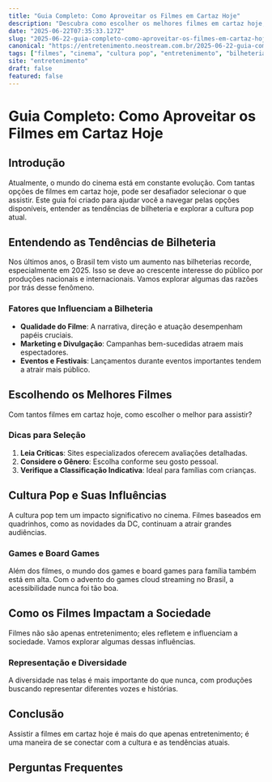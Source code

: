 ```yaml
---
title: "Guia Completo: Como Aproveitar os Filmes em Cartaz Hoje"
description: "Descubra como escolher os melhores filmes em cartaz hoje, entender tendências de bilheteria e explorar a cultura pop atual no Brasil."
date: "2025-06-22T07:35:33.127Z"
slug: "2025-06-22-guia-completo-como-aproveitar-os-filmes-em-cartaz-hoje"
canonical: "https://entretenimento.neostream.com.br/2025-06-22-guia-completo-como-aproveitar-os-filmes-em-cartaz-hoje"
tags: ["filmes", "cinema", "cultura pop", "entretenimento", "bilheteria"]
site: "entretenimento"
draft: false
featured: false
---
```


# Guia Completo: Como Aproveitar os Filmes em Cartaz Hoje

## Introdução
Atualmente, o mundo do cinema está em constante evolução. Com tantas opções de filmes em cartaz hoje, pode ser desafiador selecionar o que assistir. Este guia foi criado para ajudar você a navegar pelas opções disponíveis, entender as tendências de bilheteria e explorar a cultura pop atual.

## Entendendo as Tendências de Bilheteria
Nos últimos anos, o Brasil tem visto um aumento nas bilheterias recorde, especialmente em 2025. Isso se deve ao crescente interesse do público por produções nacionais e internacionais. Vamos explorar algumas das razões por trás desse fenômeno.

### Fatores que Influenciam a Bilheteria
- **Qualidade do Filme**: A narrativa, direção e atuação desempenham papéis cruciais.
- **Marketing e Divulgação**: Campanhas bem-sucedidas atraem mais espectadores.
- **Eventos e Festivais**: Lançamentos durante eventos importantes tendem a atrair mais público.

## Escolhendo os Melhores Filmes
Com tantos filmes em cartaz hoje, como escolher o melhor para assistir?

### Dicas para Seleção
1. **Leia Críticas**: Sites especializados oferecem avaliações detalhadas.
2. **Considere o Gênero**: Escolha conforme seu gosto pessoal.
3. **Verifique a Classificação Indicativa**: Ideal para famílias com crianças.

## Cultura Pop e Suas Influências
A cultura pop tem um impacto significativo no cinema. Filmes baseados em quadrinhos, como as novidades da DC, continuam a atrair grandes audiências.

### Games e Board Games
Além dos filmes, o mundo dos games e board games para família também está em alta. Com o advento do games cloud streaming no Brasil, a acessibilidade nunca foi tão boa.

## Como os Filmes Impactam a Sociedade
Filmes não são apenas entretenimento; eles refletem e influenciam a sociedade. Vamos explorar algumas dessas influências.

### Representação e Diversidade
A diversidade nas telas é mais importante do que nunca, com produções buscando representar diferentes vozes e histórias.

## Conclusão
Assistir a filmes em cartaz hoje é mais do que apenas entretenimento; é uma maneira de se conectar com a cultura e as tendências atuais.

## Perguntas Frequentes